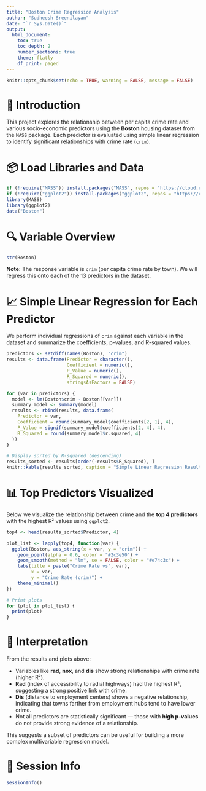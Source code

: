 ---
title: "Boston Crime Regression Analysis"
author: "Sudheesh Sreenilayam"
date: "`r Sys.Date()`"
output:
  html_document:
    toc: true
    toc_depth: 2
    number_sections: true
    theme: flatly
    df_print: paged
---

```{r setup, include=FALSE}
knitr::opts_chunk$set(echo = TRUE, warning = FALSE, message = FALSE)
```

# 📌 Introduction

This project explores the relationship between per capita crime rate and various socio-economic predictors using the **Boston** housing dataset from the `MASS` package. Each predictor is evaluated using simple linear regression to identify significant relationships with crime rate (`crim`).

# 📦 Load Libraries and Data

```{r load-data}
if (!require("MASS")) install.packages("MASS", repos = "https://cloud.r-project.org")
if (!require("ggplot2")) install.packages("ggplot2", repos = "https://cloud.r-project.org")
library(MASS)
library(ggplot2)
data("Boston")
```

# 🔍 Variable Overview

```{r variables}
str(Boston)
```

**Note:** The response variable is `crim` (per capita crime rate by town). We will regress this onto each of the 13 predictors in the dataset.

# 📈 Simple Linear Regression for Each Predictor

We perform individual regressions of `crim` against each variable in the dataset and summarize the coefficients, p-values, and R-squared values.

```{r regression-loop}
predictors <- setdiff(names(Boston), "crim")
results <- data.frame(Predictor = character(), 
                      Coefficient = numeric(), 
                      P_Value = numeric(), 
                      R_Squared = numeric(),
                      stringsAsFactors = FALSE)

for (var in predictors) {
  model <- lm(Boston$crim ~ Boston[[var]])
  summary_model <- summary(model)
  results <- rbind(results, data.frame(
    Predictor = var,
    Coefficient = round(summary_model$coefficients[2, 1], 4),
    P_Value = signif(summary_model$coefficients[2, 4], 4),
    R_Squared = round(summary_model$r.squared, 4)
  ))
}

# Display sorted by R-squared (descending)
results_sorted <- results[order(-results$R_Squared), ]
knitr::kable(results_sorted, caption = "Simple Linear Regression Results: Crime vs. Each Predictor")
```

# 📊 Top Predictors Visualized

Below we visualize the relationship between crime and the **top 4 predictors** with the highest R² values using `ggplot2`.

```{r top-predictor-plots, fig.height=10, fig.width=8}
top4 <- head(results_sorted$Predictor, 4)

plot_list <- lapply(top4, function(var) {
  ggplot(Boston, aes_string(x = var, y = "crim")) +
    geom_point(alpha = 0.6, color = "#2c3e50") +
    geom_smooth(method = "lm", se = FALSE, color = "#e74c3c") +
    labs(title = paste("Crime Rate vs", var),
         x = var,
         y = "Crime Rate (crim)") +
    theme_minimal()
})

# Print plots
for (plot in plot_list) {
  print(plot)
}
```

# 🧠 Interpretation

From the results and plots above:

- Variables like **rad**, **nox**, and **dis** show strong relationships with crime rate (higher R²).
- **Rad** (index of accessibility to radial highways) had the highest R², suggesting a strong positive link with crime.
- **Dis** (distance to employment centers) shows a negative relationship, indicating that towns farther from employment hubs tend to have lower crime.
- Not all predictors are statistically significant — those with **high p-values** do not provide strong evidence of a relationship.

This suggests a subset of predictors can be useful for building a more complex multivariable regression model.

# 📌 Session Info
```{r session-info}
sessionInfo()
```
